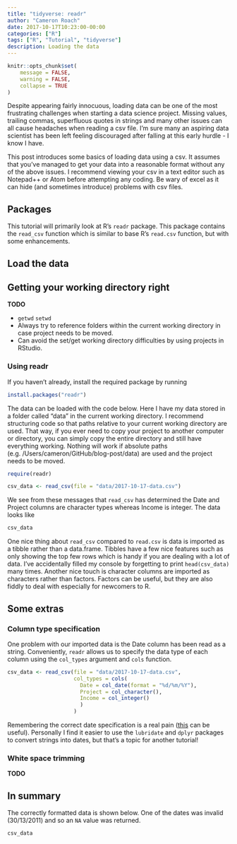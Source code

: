 ```yaml
---
title: "tidyverse: readr"
author: "Cameron Roach"
date: 2017-10-17T10:23:00-00:00
categories: ["R"]
tags: ["R", "Tutorial", "tidyverse"]
description: Loading the data
---
```


```r
knitr::opts_chunk$set(
	message = FALSE,
	warning = FALSE,
	collapse = TRUE
)
```

Despite appearing fairly innocuous, loading data can be one of the most frustrating challenges when starting a data science project. Missing values, trailing commas, superfluous quotes in strings and many other issues can all cause headaches when reading a csv file. I'm sure many an aspiring data scientist has been left feeling discouraged after falling at this early hurdle - I know I have.

This post introduces some basics of loading data using a csv. It assumes that you've managed to get your data into a reasonable format without any of the above issues. I recommend viewing your csv in a text editor such as Notepad++ or Atom before attempting any coding. Be wary of excel as it can hide (and sometimes introduce) problems with csv files.

## Packages

This tutorial will primarily look at R's `readr` package. This package contains the `read_csv` function which is similar to base R's `read.csv` function, but with some enhancements.

## Load the data

## Getting your working directory right

__TODO__

* `getwd` `setwd`
* Always try to reference folders within the current working directory in case project needs to be moved.
* Can avoid the set/get working directory difficulties by using projects in RStudio.

### Using readr

If you haven't already, install the required package by running

```r
install.packages("readr")
```

The data can be loaded with the code below. Here I have my data stored in a folder called "data" in the current working directory. I recommend structuring code so that paths relative to your current working directory are used. That way, if you ever need to copy your project to another computer or directory, you can simply copy the entire directory and still have everything working. Nothing will work if absolute paths (e.g. /Users/cameron/GitHub/blog-post/data) are used and the project needs to be moved.

```r
require(readr)
```

```r
csv_data <- read_csv(file = "data/2017-10-17-data.csv")
```

We see from these messages that `read_csv` has determined the Date and Project columns are character types whereas Income is integer. The data looks like

```r
csv_data
```

One nice thing about `read_csv` compared to `read.csv` is data is imported as a tibble rather than a data.frame. Tibbles have a few nice features such as only showing the top few rows which is handy if you are dealing with a lot of data. I've accidentally filled my console by forgetting to print `head(csv_data)` many times. Another nice touch is character columns are imported as characters rather than factors. Factors can be useful, but they are also fiddly to deal with especially for newcomers to R.

## Some extras

### Column type specification

One problem with our imported data is the Date column has been read as a string. Conveniently, `readr` allows us to specify the data type of each column using the `col_types` argument and `cols` function.

```r
csv_data <- read_csv(file = "data/2017-10-17-data.csv",
                     col_types = cols(
                       Date = col_date(format = "%d/%m/%Y"),
                       Project = col_character(),
                       Income = col_integer()
                       )
                     )
```

Remembering the correct date specification is a real pain ([this](http://strftime.net/) can be useful). Personally I find it easier to use the `lubridate` and `dplyr` packages to convert strings into dates, but that's a topic for another tutorial!


### White space trimming

__TODO__


## In summary

The correctly formatted data is shown below. One of the dates was invalid (30/13/2011) and so an `NA` value was returned.

```r
csv_data
```